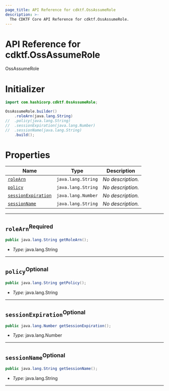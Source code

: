 ```yaml
---
page_title: API Reference for cdktf.OssAssumeRole
description: >-
  The CDKTF Core API Reference for cdktf.OssAssumeRole.
---
```


<!-- This file is generated through yarn generate-docs -->

# API Reference for cdktf.OssAssumeRole

   OssAssumeRole <a name="OssAssumeRole" id="cdktf.OssAssumeRole"></a>
  
  # Initializer <a name="Initializer" id="cdktf.OssAssumeRole.Initializer"></a>
  
  ```java
  import com.hashicorp.cdktf.OssAssumeRole;
  
  OssAssumeRole.builder()
      .roleArn(java.lang.String)
  //  .policy(java.lang.String)
  //  .sessionExpiration(java.lang.Number)
  //  .sessionName(java.lang.String)
      .build();
  ```
  
  # Properties <a name="Properties" id="Properties"></a>
  
  | **Name** | **Type** | **Description** |
  | --- | --- | --- |
  | <code><a href="#cdktf.OssAssumeRole.property.roleArn">roleArn</a></code> | <code>java.lang.String</code> | *No description.* |
  | <code><a href="#cdktf.OssAssumeRole.property.policy">policy</a></code> | <code>java.lang.String</code> | *No description.* |
  | <code><a href="#cdktf.OssAssumeRole.property.sessionExpiration">sessionExpiration</a></code> | <code>java.lang.Number</code> | *No description.* |
  | <code><a href="#cdktf.OssAssumeRole.property.sessionName">sessionName</a></code> | <code>java.lang.String</code> | *No description.* |
  
  ---
  
  ## `roleArn`<sup>Required</sup> <a name="roleArn" id="cdktf.OssAssumeRole.property.roleArn"></a>
  
  ```java
  public java.lang.String getRoleArn();
  ```
  
  - *Type:* java.lang.String
  
  ---
  
  ## `policy`<sup>Optional</sup> <a name="policy" id="cdktf.OssAssumeRole.property.policy"></a>
  
  ```java
  public java.lang.String getPolicy();
  ```
  
  - *Type:* java.lang.String
  
  ---
  
  ## `sessionExpiration`<sup>Optional</sup> <a name="sessionExpiration" id="cdktf.OssAssumeRole.property.sessionExpiration"></a>
  
  ```java
  public java.lang.Number getSessionExpiration();
  ```
  
  - *Type:* java.lang.Number
  
  ---
  
  ## `sessionName`<sup>Optional</sup> <a name="sessionName" id="cdktf.OssAssumeRole.property.sessionName"></a>
  
  ```java
  public java.lang.String getSessionName();
  ```
  
  - *Type:* java.lang.String
  
  ---
  
